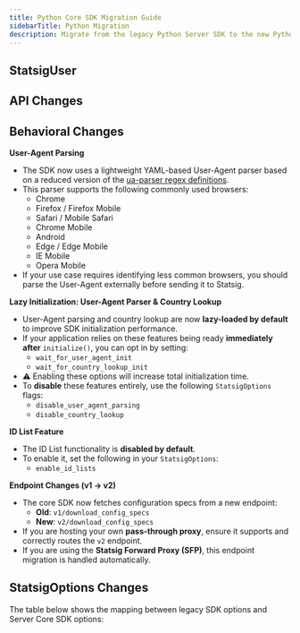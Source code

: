 ```yaml
---
title: Python Core SDK Migration Guide
sidebarTitle: Python Migration
description: Migrate from the legacy Python Server SDK to the new Python Core SDK
---
```




<Intro sdkType="Python" />

<Installation
  legacyInstall="pip install statsig"
  install="pip install statsig-python-core"
/>

## StatsigUser

<PyUserCreation />

## API Changes

<PyAPIChanges />

## Behavioral Changes

**User-Agent Parsing**

- The SDK now uses a lightweight YAML-based User-Agent parser based on a reduced version of the [ua-parser regex definitions](https://github.com/statsig-io/statsig-server-core/blob/00ad0e4024ca5d30f21892c8f2f23e836165a509/statsig-rust/resources/ua_parser_regex_lite.yaml#L4).
- This parser supports the following commonly used browsers:
  - Chrome
  - Firefox / Firefox Mobile
  - Safari / Mobile Safari
  - Chrome Mobile
  - Android
  - Edge / Edge Mobile
  - IE Mobile
  - Opera Mobile
- If your use case requires identifying less common browsers, you should parse the User-Agent externally before sending it to Statsig.

**Lazy Initialization: User-Agent Parser & Country Lookup**

- User-Agent parsing and country lookup are now **lazy-loaded by default** to improve SDK initialization performance.
- If your application relies on these features being ready **immediately after** `initialize()`, you can opt in by setting:
  - `wait_for_user_agent_init`
  - `wait_for_country_lookup_init`
- ⚠️ Enabling these options will increase total initialization time.
- To **disable** these features entirely, use the following `StatsigOptions` flags:
  - `disable_user_agent_parsing`
  - `disable_country_lookup`

**ID List Feature**

- The ID List functionality is **disabled by default**.
- To enable it, set the following in your `StatsigOptions`:
  - `enable_id_lists`

**Endpoint Changes (v1 → v2)**

- The core SDK now fetches configuration specs from a new endpoint:
  - **Old**: `v1/download_config_specs`
  - **New**: `v2/download_config_specs`
- If you are hosting your own **pass-through proxy**, ensure it supports and correctly routes the `v2` endpoint.
- If you are using the **Statsig Forward Proxy (SFP)**, this endpoint migration is handled automatically.

## StatsigOptions Changes

The table below shows the mapping between legacy SDK options and Server Core SDK options:

<PyStatsigOptions />

<MigrationHelp
  migrationAdapterLink="https://github.com/statsig-io/statsig-server-core-migration-adapters/blob/main/python_core_migration_adapter.py"
/>

<NeedHelp />
